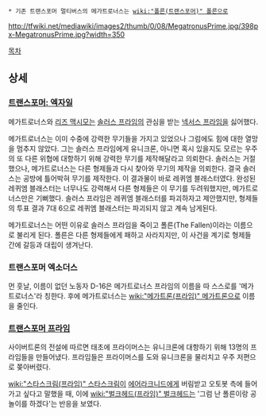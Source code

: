  * 기존 트랜스포머 멀티버스의 메가트로너스는 [[wiki:"폴른(트랜스포머)" 폴른]]으로

http://tfwiki.net/mediawiki/images2/thumb/0/08/MegatronusPrime.jpg/398px-MegatronusPrime.jpg?width=350

[[목차]]

== 상세 ==
=== [[트랜스포머: 엑자일]] ===
메가트로너스와 [[리즈 맥시모]]는 [[솔러스 프라임]]의 관심을 받는 [[넥서스 프라임]]을 싫어했다.

메가트로너스는 이미 수중에 강력한 무기들을 가지고 있었으나 그럼에도 힘에 대한 열망을 멈추지 않았다. 그는 솔러스 프라임에게 유니크론, 아니면 혹시 있을지도 모르는 우주의 또 다른 위협에 대항하기 위해 강력한 무기를 제작해달라고 의뢰한다. 솔러스는 거절했으나, 메가트로너스는 다른 형제들과 다시 찾아와 무기의 제작을 의뢰한다. 결국 솔러스는 공방에 틀어박혀 무기를 제작한다. 이 결과물이 바로 레퀴엠 블래스터였다. 완성된 레퀴엠 블래스터는 너무나도 강력해서 다른 형제들은 이 무기를 두려워했지만, 메가트로너스만은 기뻐했다. 솔러스 프라임은 레퀴엠 블래스터를 파괴하자고 제안했지만, 형제들의 투표 결과 7대 6으로 레퀴엠 블래스터는 파괴되지 않고 계속 남게된다.


메가트로너스는 어떤 이유로 솔러스 프라임을 죽이고 폴른(The Fallen)이라는 이름으로 불리게 된다. 폴른은 다른 형제들에게 패하고 사라지지만, 이 사건을 계기로 형제들 간에 갈등과 대립이 생겨난다.

=== 트랜스포머 엑소더스 ===
먼 훗날, 이름이 없던 노동자 D-16은 메가트로너스 프라임의 이름을 따 스스로를 '메가트로너스'라 칭한다. 후에 메가트로너스는 [[wiki:"메가트론(프라임)" 메가트론]]으로 이름을 줄인다.

=== [[트랜스포머 프라임]] ===
사이버트론의 전설에 따르면 태초에 프라이머스는 유니크론에 대항하기 위해 13명의 프라임들을 만들어냈다. 프라임들은 프라이머스를 도와 유니크론을 물리치고 우주 저편으로 쫒아버렸다.

[[wiki:"스타스크림(프라임)" 스타스크림]]이 [[에어라크니드]]에게 버림받고 오토봇 측에 들어가고 싶다고 말했을 때, 이에 [[wiki:"벌크헤드(프라임)" 벌크헤드]]는 '그럼 난 폴른이랑 공놀이를 하겠다'는 반응을 보였다.
